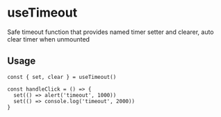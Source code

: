 # useTimeout

Safe timeout function that provides named timer setter and clearer, auto clear timer when unmounted

## Usage

```tsx
const { set, clear } = useTimeout()

const handleClick = () => {
  set(() => alert('timeout', 1000))
  set(() => console.log('timeout', 2000))
}
```
